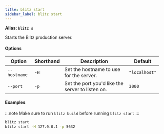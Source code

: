 ```yaml
---
title: blitz start
sidebar_label: blitz start
---
```


**Alias: `blitz s`**

Starts the Blitz production server.

#### Options

| Option       | Shorthand | Description                                      | Default       |
| ------------ | --------- | ------------------------------------------------ | ------------- |
| `--hostname` | `-H`      | Set the hostname to use for the server.          | `"localhost"` |
| `--port`     | `-p`      | Set the port you'd like the server to listen on. | `3000`        |

#### Examples

<!-- prettier-ignore-start -->
:::note
Make sure to run `blitz build` before running `blitz start`
:::
<!-- prettier-ignore-end -->

```bash
blitz start
blitz start -H 127.0.0.1 -p 5632
```
